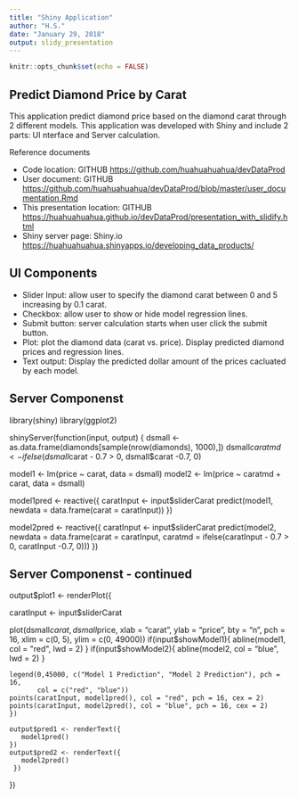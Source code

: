 ```yaml
---
title: "Shiny Application"
author: "H.S."
date: "January 29, 2018"
output: slidy_presentation
---
```


```r
knitr::opts_chunk$set(echo = FALSE)
```

## Predict Diamond Price by Carat

This application predict diamond price based on the diamond carat through 2 different models. This application was developed with Shiny and include 2 parts: UI nterface and Server calculation. 

Reference documents

- Code location: GITHUB <https://github.com/huahuahuahua/devDataProd>
- User document: GITHUB <https://github.com/huahuahuahua/devDataProd/blob/master/user_documentation.Rmd>
- This presentation location: GITHUB <https://huahuahuahua.github.io/devDataProd/presentation_with_slidify.html>
- Shiny server page: Shiny.io <https://huahuahuahua.shinyapps.io/developing_data_products/>

## UI Components

- Slider Input: allow user to specify the diamond carat between 0 and 5 increasing by 0.1 carat.
- Checkbox: allow user to show or hide model regression lines.
- Submit button: server calculation starts when user click the submit button.
- Plot: plot the diamond data (carat vs. price). Display predicted diamond prices and regression lines.
- Text output: Display the predicted dollar amount of the prices cacluated by each model.

## Server Componenst

library(shiny)
library(ggplot2)

shinyServer(function(input, output) {
  dsmall <- as.data.frame(diamonds[sample(nrow(diamonds), 1000),])
  dsmall$caratmd <- ifelse(dsmall$carat - 0.7 > 0, dsmall$carat -0.7, 0)


  model1 <- lm(price ~ carat, data = dsmall)
  model2 <- lm(price ~ caratmd + carat, data = dsmall)

  model1pred <- reactive({
    caratInput <- input$sliderCarat
    predict(model1, newdata = data.frame(carat = caratInput))
  })

  model2pred <- reactive({
    caratInput <- input$sliderCarat
    predict(model2, newdata = data.frame(carat = caratInput, caratmd = ifelse(caratInput - 0.7 > 0, caratInput -0.7, 0)))
  })


## Server Componenst - continued


  output$plot1 <- renderPlot({
    
   caratInput <- input$sliderCarat
  
  plot(dsmall$carat, dsmall$price,  xlab = "carat", ylab = "price", 
       bty = "n", pch = 16,
         xlim = c(0, 5), ylim = c(0, 49000))
    if(input$showModel1){
      abline(model1, col = "red", lwd = 2)
    }
    if(input$showModel2){
      abline(model2, col = "blue", lwd = 2)
    }
    
    
    legend(0,45000, c("Model 1 Prediction", "Model 2 Prediction"), pch = 16,
           col = c("red", "blue"))
    points(caratInput, model1pred(), col = "red", pch = 16, cex = 2)
    points(caratInput, model2pred(), col = "blue", pch = 16, cex = 2)
    })

    output$pred1 <- renderText({
       model1pred()
    })
    output$pred2 <- renderText({
       model2pred()
     })
})    

